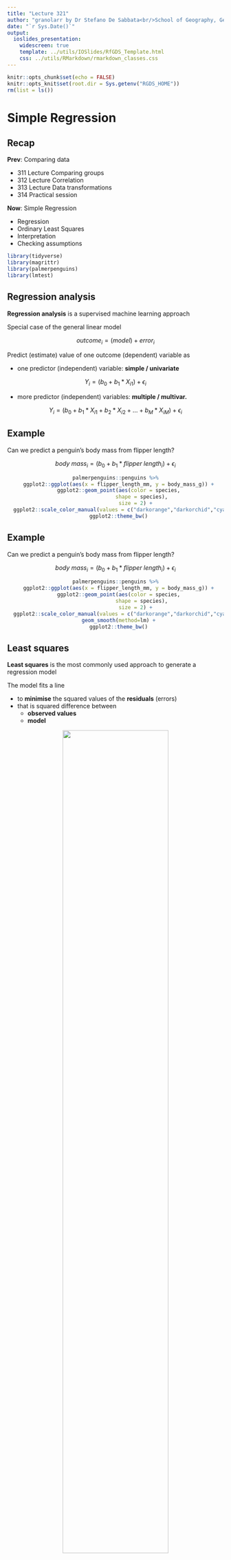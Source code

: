 ```yaml
---
title: "Lecture 321"
author: "granolarr by Dr Stefano De Sabbata<br/>School of Geography, Geology, and the Env.<br/>University of Leicester<br/><a href=\"https://github.com/r-for-geographic-data-science/granolarr\">github.com/sdesabbata/r-for-geographic-data-science</a><br/><a href=\"mailto:s.desabbata@le.ac.uk\">s.desabbata&commat;le.ac.uk</a> &vert; <a href=\"https://twitter.com/maps4thought\">&commat;maps4thought</a><br/>text licensed under <a href=\"https://creativecommons.org/licenses/by-sa/4.0/\">CC BY-SA 4.0</a>, code licensed under <a href=\"https://www.gnu.org/licenses/gpl-3.0.html\">GNU GPL v3.0</a>"
date: "`r Sys.Date()`"
output:
  ioslides_presentation:
    widescreen: true
    template: ../utils/IOSlides/RfGDS_Template.html
    css: ../utils/RMarkdown/rmarkdown_classes.css
---
```


```r
knitr::opts_chunk$set(echo = FALSE)
knitr::opts_knit$set(root.dir = Sys.getenv("RGDS_HOME"))
rm(list = ls())
```

<style type="text/css">
.small_r_all pre{
  font-size: 16px !important;
  line-height: 18px !important;
}
.small_r_output pre:not(.prettyprint){
  font-size: 16px;
  line-height: 18px;
}
.verysmall_r_output pre:not(.prettyprint){
  font-size: 12px;
  line-height: 14px;
}
</style>



# Simple Regression


## Recap

**Prev**: Comparing data

- 311 Lecture Comparing groups
- 312 Lecture Correlation
- 313 Lecture Data transformations
- 314 Practical session

**Now**: Simple Regression

- Regression
- Ordinary Least Squares
- Interpretation
- Checking assumptions



```r
library(tidyverse)
library(magrittr)  
library(palmerpenguins)
library(lmtest)
```


## Regression analysis

**Regression analysis** is a supervised machine learning approach

Special case of the general linear model

$$outcome_i = (model) + error_i $$

Predict (estimate) value of one outcome (dependent) variable as

- one predictor (independent) variable: **simple / univariate**

$$Y_i = (b_0 + b_1 * X_{i1}) + \epsilon_i $$
    
- more predictor (independent) variables: **multiple / multivar.**

$$Y_i = (b_0 + b_1 * X_{i1} + b_2 * X_{i2} + \dots + b_M * X_{iM}) + \epsilon_i $$

## Example

Can we predict a penguin's body mass from flipper length?

$$body\ mass_i = (b_0 + b_1 * flipper\ length_{i}) + \epsilon_i $$

<center>
```r
palmerpenguins::penguins %>%
  ggplot2::ggplot(aes(x = flipper_length_mm, y = body_mass_g)) +
  ggplot2::geom_point(aes(color = species,
                 shape = species),
             size = 2) +
  ggplot2::scale_color_manual(values = c("darkorange","darkorchid","cyan4")) +
  ggplot2::theme_bw()
```
</center>


## Example

Can we predict a penguin's body mass from flipper length?

$$body\ mass_i = (b_0 + b_1 * flipper\ length_{i}) + \epsilon_i $$

<center>
```r
palmerpenguins::penguins %>%
  ggplot2::ggplot(aes(x = flipper_length_mm, y = body_mass_g)) +
  ggplot2::geom_point(aes(color = species,
                 shape = species),
             size = 2) +
  ggplot2::scale_color_manual(values = c("darkorange","darkorchid","cyan4")) +
  geom_smooth(method=lm) +
  ggplot2::theme_bw()
```
</center>



## Least squares

:::::: {.cols data-latex=""}

::: {.col data-latex="{0.5\textwidth}"}

**Least squares** is the most commonly used approach to generate a regression model

The model fits a line
    
- to **minimise** the squared values of the **residuals** (errors)
- that is squared difference between
    - **observed values**
    - **model**

:::

::: {.col data-latex="{0.5\textwidth}"}

<center>
![](images/489px-Linear_least_squares_example2.svg.png){width=70%}

<br/>
<font size="4"> 
by  Krishnavedala<br/>
via Wikimedia Commons,<br/>CC-BY-SA-3.0
</font>
</center>

:::
::::::

$$residual_i = observed_i - model_i$$
$$deviation = \sum_i(observed_i - model_i)^2$$


## Assumptions

- **Linearity**
    - the relationship is actually linear
- **Normality** of residuals
    - standard residuals are normally distributed with mean `0`
- **Homoscedasticity** of residuals
    - at each level of the predictor variable(s) the variance of the standard residuals should be the same (*homo-scedasticity*) rather than different (*hetero-scedasticity*) 
- **Independence** of residuals
    - adjacent standard residuals are not correlated


## stats::lm

<div class="small_r_all">

```r
bm_fl_model <-
  palmerpenguins::penguins %>%
  dplyr::filter(!is.na(body_mass_g) | !is.na(flipper_length_mm)) %$%
  stats::lm(body_mass_g ~ flipper_length_mm)

bm_fl_model %>%  
  summary()
```

</div>



## Overall fit

```r
bm_fl_model_summary <- bm_fl_model %>%
  summary()
```

The output indicates

- **p-value: < 2.2e-16**: $p<.01$ the model is significant
  - derived by comparing **F-statistic** (`r bm_fl_model_summary$fstatistic[1] %>% round(digits = 2)`) to F distribution having specified degrees of freedom (`r bm_fl_model_summary$fstatistic[2]`, `r bm_fl_model_summary$fstatistic[3]`)
  - Report as: F(`r bm_fl_model_summary$fstatistic[2]`, `r bm_fl_model_summary$fstatistic[3]`) = `r bm_fl_model_summary$fstatistic[1] %>% round(digits = 2)`
- **Adjusted R-squared: `r bm_fl_model_summary$adj.r.squared %>% round(digits = 4)`**: 
  - flipper length can account for `r (bm_fl_model_summary$adj.r.squared * 100) %>% round(digits = 2)`% variation in body mass
- **Coefficients**
  - Intercept estimate `r bm_fl_model_summary$coefficients[1,1] %>% round(digits = 4)` is significant
  - `flipper_length_mm` (slope) estimate `r bm_fl_model_summary$coefficients[2,1] %>% round(digits = 4)` is significant



## Outliers and influential cases

<div class="small_r_all">

```r
penguins_output <-
  palmerpenguins::penguins %>%
  dplyr::filter(!is.na(body_mass_g) | !is.na(flipper_length_mm)) %>%
  mutate(
    model_stdres = bm_fl_model %>% stats::rstandard(),
    model_cook_dist = bm_fl_model %>% stats::cooks.distance()
  )

penguins_output %>%
  dplyr::select(body_mass_g, model_stdres, model_cook_dist) %>%
  dplyr::filter(abs(model_stdres) > 2.58 | model_cook_dist > 1)
```

</div>

No influential cases (Cook's distance `> 1`) but there are a handful of outliers (4 abs std res `> 2.58`)


## Checking assumptions: normality

Shapiro-Wilk test for normality of standard residuals, 

- robust models: should be **not** significant 

:::::: {.cols data-latex=""}

::: {.col data-latex="{0.5\textwidth}"}

```r
penguins_output %$% 
  stats::shapiro.test(
    model_stdres
  )
```

<font size="4"> 
**Standard residuals are normally distributed!**
</font>

:::

::: {.col style="width: 40%; margin-left:10%;" data-latex="{0.5\textwidth}"}

<center>
```r
penguins_output %>%
  ggplot2::ggplot(aes(x = model_stdres)) +
  ggplot2::geom_histogram(
    aes(
      y =..density..
    ),
    bins = 100
  ) + 
  ggplot2::stat_function(
    fun = dnorm, 
    args = list(
      mean = penguins_output %>% pull(model_stdres) %>% mean(),
      sd = penguins_output %>% pull(model_stdres) %>% sd()),
    colour = "red", size = 1)
```
</center>

:::
::::::

</div>



## Checking assumpt.: homoscedasticity

Breusch-Pagan test for homoscedasticity of standard residuals

- robust models: should be **not** significant

<div class="small_r_output">

:::::: {.cols data-latex=""}

::: {.col data-latex="{0.5\textwidth}"}

```r
bm_fl_model %>% 
  lmtest::bptest()
```

<font size="4"> 
**Standard residuals are homoscedastic!**
</font>

:::

::: {.col style="width: 40%; margin-left:10%;" data-latex="{0.5\textwidth}"}

```r
bm_fl_model %>% 
  plot(which = c(1))
```

:::
::::::

</div>



## Checking assumptions: independence

Durbin-Watson test for the independence of residuals

- robust models: statistic should be close to 2 (advised between 1 and 3) and **not** significant

<div class="small_r_output">

```r
bm_fl_model %>%
  lmtest::dwtest()
```

</div>

<font size="4"> 
**Standard residuals are independent!**

Note: the result depends on the order of the data.
</font>



## Example

Yes, we can predict a penguin's body mass from flipper length!

$$body\ mass_i = (-5780.83 + 49.69 * flipper\ length_{i}) + \epsilon_i $$

<center>
```r
palmerpenguins::penguins %>%
  ggplot2::ggplot(aes(x = flipper_length_mm, y = body_mass_g)) +
  ggplot2::geom_point(aes(color = species,
                 shape = species),
             size = 2) +
  ggplot2::scale_color_manual(values = c("darkorange","darkorchid","cyan4")) +
  geom_smooth(method=lm) +
  ggplot2::theme_bw()
```
</center>


## Summary

Simple Regression

- Regression
- Ordinary Least Squares
- Interpretation
- Checking assumptions

**Next**: Multiple Regression

- Multiple regression
- Interpretation
- Checking assumptions

```r
rm(list = ls())
```
